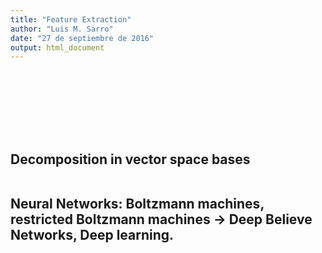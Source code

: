 ```yaml
---
title: "Feature Extraction"
author: "Luis M. Sarro"
date: "27 de septiembre de 2016"
output: html_document
---
```


<div class="row" style="padding-top: 100px;">
</div>

## Decomposition in vector space bases

```r
```

## Neural Networks: Boltzmann machines, restricted Boltzmann machines -> Deep Believe Networks, Deep learning. 